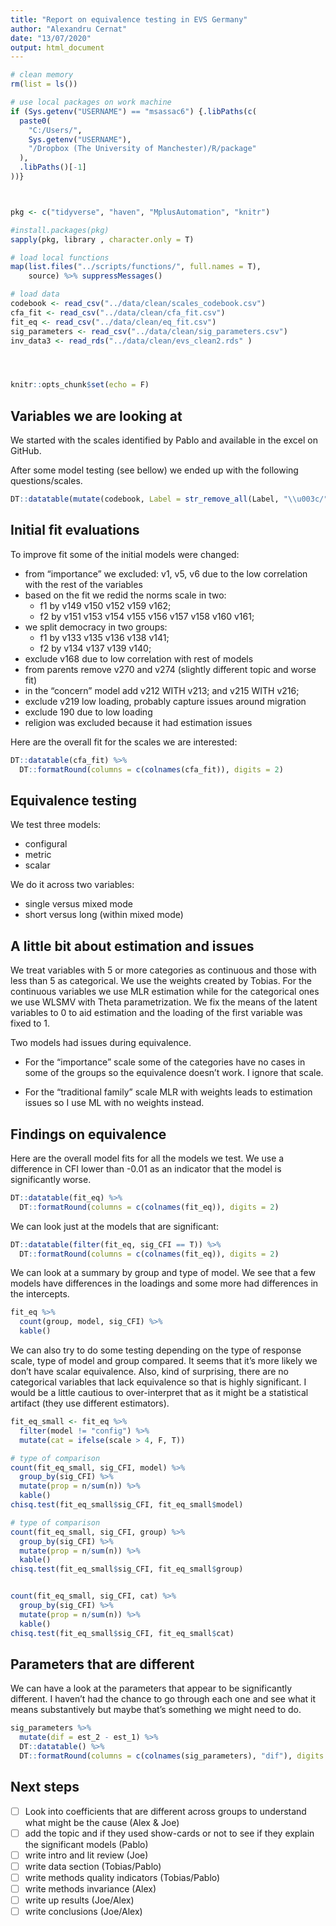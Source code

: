 ```yaml
---
title: "Report on equivalence testing in EVS Germany"
author: "Alexandru Cernat"
date: "13/07/2020"
output: html_document
---
```


```r

# clean memory
rm(list = ls())

# use local packages on work machine
if (Sys.getenv("USERNAME") == "msassac6") {.libPaths(c(
  paste0(
    "C:/Users/",
    Sys.getenv("USERNAME"),
    "/Dropbox (The University of Manchester)/R/package"
  ),
  .libPaths()[-1]
))}



pkg <- c("tidyverse", "haven", "MplusAutomation", "knitr")

#install.packages(pkg)
sapply(pkg, library , character.only = T)

# load local functions
map(list.files("../scripts/functions/", full.names = T),
    source) %>% suppressMessages()

# load data
codebook <- read_csv("../data/clean/scales_codebook.csv")
cfa_fit <- read_csv("../data/clean/cfa_fit.csv")
fit_eq <- read_csv("../data/clean/eq_fit.csv")
sig_parameters <- read_csv("../data/clean/sig_parameters.csv")
inv_data3 <- read_rds("../data/clean/evs_clean2.rds" )




knitr::opts_chunk$set(echo = F)
```

## Variables we are looking at

We started with the scales identified by Pablo and available in the excel on GitHub.

After some model testing (see bellow) we ended up with the following questions/scales.

```r
DT::datatable(mutate(codebook, Label = str_remove_all(Label, "\\u003c/"))) 

```


## Initial fit evaluations

To improve fit some of the initial models were changed:

- from "importance" we excluded: v1, v5, v6 due to the low correlation with the rest of the variables
- based on the fit we redid the norms scale in two:
   - f1 by v149 v150 v152 v159 v162;
   - f2 by v151 v153 v154 v155 v156 v157 v158 v160 v161;
- we split democracy in two groups:
   - f1 by v133 v135 v136 v138 v141;
   - f2 by v134 v137 v139 v140;
- exclude v168 due to low correlation with rest of models
- from parents remove v270 and v274 (slightly different topic and worse fit)
- in the "concern" model add v212 WITH v213; and v215 WITH v216;
- exclude v219 low loading, probably capture issues around migration
- exclude 190 due to low loading
- religion was excluded because it had estimation issues

Here are the overall fit for the scales we are interested:

```r
DT::datatable(cfa_fit) %>% 
  DT::formatRound(columns = c(colnames(cfa_fit)), digits = 2)

```

## Equivalence testing

We test three models:

- configural
- metric
- scalar

We do it across two variables:

- single versus mixed mode
- short versus long (within mixed mode)


## A little bit about estimation and issues

We treat variables with 5 or more categories as continuous and those with less than 5 as categorical. We use the weights created by Tobias. For the continuous variables we use MLR estimation while for the categorical ones we use WLSMV with Theta parametrization. We fix the means of the latent variables to 0 to aid estimation and the loading of the first variable was fixed to 1.

Two models had issues during equivalence. 

- For the "importance" scale some of the categories have no cases in some of the groups so the equivalence doesn't work. I ignore that scale. 

- For the "traditional family" scale MLR with weights leads to estimation issues so I use ML with no weights instead.


## Findings on equivalence

Here are the overall model fits for all the models we test. We use a difference in CFI lower than -0.01 as an indicator that the model is significantly worse.

```r
DT::datatable(fit_eq) %>% 
  DT::formatRound(columns = c(colnames(fit_eq)), digits = 2)
```

We can look just at the models that are significant:

```r
DT::datatable(filter(fit_eq, sig_CFI == T)) %>% 
  DT::formatRound(columns = c(colnames(fit_eq)), digits = 2)
```

We can look at a summary by group and type of model. We see that a few models have differences in the loadings and some more had differences in the intercepts.

```r

fit_eq %>%
  count(group, model, sig_CFI) %>% 
  kable()

```


We can also try to do some testing depending on the type of response scale, type of model and group compared. It seems that it's more likely we don't have scalar equivalence. Also, kind of surprising, there are no categorical variables that lack equivalence so that is highly significant. I would be a little cautious to over-interpret that as it might be a statistical artifact (they use different estimators). 


```r

fit_eq_small <- fit_eq %>%
  filter(model != "config") %>%
  mutate(cat = ifelse(scale > 4, F, T))

# type of comparison
count(fit_eq_small, sig_CFI, model) %>%
  group_by(sig_CFI) %>% 
  mutate(prop = n/sum(n)) %>% 
  kable()
chisq.test(fit_eq_small$sig_CFI, fit_eq_small$model)

# type of comparison
count(fit_eq_small, sig_CFI, group) %>%
  group_by(sig_CFI) %>% 
  mutate(prop = n/sum(n)) %>% 
  kable()
chisq.test(fit_eq_small$sig_CFI, fit_eq_small$group)


count(fit_eq_small, sig_CFI, cat) %>%
  group_by(sig_CFI) %>% 
  mutate(prop = n/sum(n)) %>% 
  kable()
chisq.test(fit_eq_small$sig_CFI, fit_eq_small$cat)


```


## Parameters that are different

We can have a look at the parameters that appear to be significantly different. I haven't had the chance to go through each one and see what it means substantively but maybe that's something we might need to do.

```r
sig_parameters %>% 
  mutate(dif = est_2 - est_1) %>% 
  DT::datatable() %>% 
  DT::formatRound(columns = c(colnames(sig_parameters), "dif"), digits = 2)
```


## Next steps

- [ ] Look into coefficients that are different across groups to understand what might be the cause (Alex & Joe)
- [ ] add the topic and if they used show-cards or not to see if they explain the significant models (Pablo)
- [ ] write intro and lit review (Joe)
- [ ] write data section (Tobias/Pablo)
- [ ] write methods quality indicators (Tobias/Pablo)
- [ ] write methods invariance (Alex)
- [ ] write up results (Joe/Alex)
- [ ] write conclusions (Joe/Alex)
